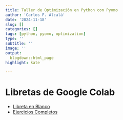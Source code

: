 ```yaml
---
title: Taller de Optimización en Python con Pyomo
author: 'Carlos F. Alcalá'
date: '2024-11-18'
slug: []
categories: []
tags: [python, pyomo, optimization]
type: ''
subtitle: ''
image: ''
output:
  blogdown::html_page
highlight: kate

---
```


# Libretas de Google Colab

- <a href="https://colab.research.google.com/drive/1TAwDXF59UzCjeFH6wEIeOOUUu4bqrXZL?usp=sharing" target="_blank">Libreta en Blanco</a>
- <a href="https://colab.research.google.com/drive/11wqlS3IUMa5E2sxS9dtpTbpa2jPFqsW6?usp=sharing" target="_blank">Ejercicios Completos</a>

